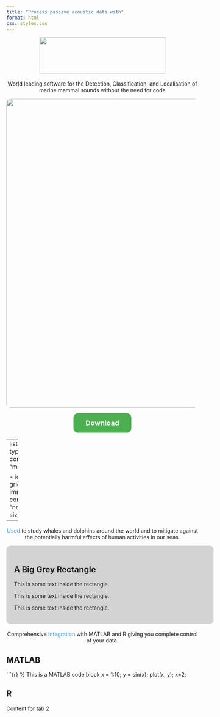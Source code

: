 ```yaml
---
title: "Process passive acoustic data with"
format: html
css: styles.css
---
```


```{=html}
<style>
h1.title {
    color: rgb(45, 96, 128);
    text-align: center;
    font-weight: bold; 
    font-size: 40px;"
}
</style>
```

::: {style="text-align: center;"}
<img src="./images/PAMGuard_icon_fullname.png" width="330" height="95"/>
:::

::: {style="text-align: center;"}
<p style="font-weight: bold; font-size: 18px;">

World leading software for the Detection, Classification, and Localisation of marine mammal sounds without the need for code

</p>
:::

::: {style="text-align: center;"}
<img src="./images/1334226697SpermWhaleTails.png" style="border-radius: 10px;" width="810"/>
:::

::: {style="text-align: center;"}
<a href="downloadsurvey.html" class="btn btn-primary btn-sm" role="button" data-toggle="tooltip" title="Go straight to downloads page" style="background-color: #4CAF50; /* Green */
        border: none;
        color: white;
        padding: 15px 32px;
        text-align: center;
        text-decoration: none;
        display: inline-block;
        font-size: 18px;
        font-weight: bold;
        border-radius: 12px;">Download</a>
:::

---
listing: 
  - id: threepanels
    type: grid
    sort: dispord
    contents: 
      - "mainpagetable/*.qmd"
    
  - id: newsitems
    type: grid
    sort: date desc
    image-height: 0px
    contents: 
    - "news/*.qmd"
    page-size: 3
#    filter-ui: true
---

::: {#threepanels}
:::

<p>

<p>

::: {style="text-align: center;"}
<p style="font-weight: bold; font-size: 18px;">

[Used]{style="color: rgb(58, 153, 255);"} to study whales and dolphins around the world and to mitigate against the potentially harmful effects of human activities in our seas.

</p>
:::

::: {style="background-color: lightgray; padding: 20px; border-radius: 10px; width: 100%;"}
<h2>A Big Grey Rectangle</h2>

<p>This is some text inside the rectangle.</p>

<p>This is some text inside the rectangle.</p>

<p>This is some text inside the rectangle.</p>
:::

<p>

<p>

::: {style="text-align: center;"}
<p style="font-weight: bold; font-size: 18px;">

Comprehensive [integration]{style="color: rgb(58, 153, 255);"} with MATLAB and R giving you complete control of your data.

</p>
:::

::: panel-tabset
## MATLAB

\`\`\`{r} % This is a MATLAB code block x = 1:10; y = sin(x); plot(x, y); x=2;

## R

Content for tab 2
:::

::: {#newsitems}
:::
